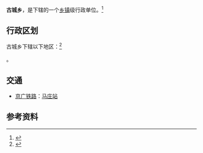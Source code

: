 {{中国乡级行政区|41/17/02/206/000}}

'''古城乡'''，是{{PRC admin/fullname|41/17/02/206/000|3}}下辖的一个[[乡镇|乡镇]]级行政单位。<ref>{{PRC admin/ref sgc|{{PRC admin/parent|41/17/02/206/000}}}}</ref>

== 行政区划 ==

古城乡下辖以下地区：<ref>{{PRC admin/ref sgc|41/17/02/206/000}}</ref>

{{PRC admin/children|41/17/02/206/000}}。

== 交通 ==
* {{rint|cn|rail}}[[京广铁路|京广铁路]]：[[马庄站|马庄站]]

== 参考资料 ==
{{reflist}}

{{PRC admin/navcat|41/17/02/206/000}}
